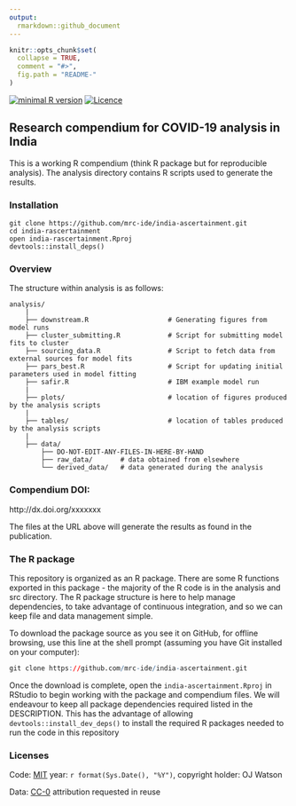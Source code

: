 ```yaml
---
output:
  rmarkdown::github_document
---
```


<!-- README.md is generated from README.Rmd. Please edit that file -->

```r
knitr::opts_chunk$set(
  collapse = TRUE,
  comment = "#>",
  fig.path = "README-"
)
```
[![minimal R version](https://img.shields.io/badge/R%3E%3D-`r as.character(getRversion())`-brightgreen.svg)](https://cran.r-project.org/)
[![Licence](https://img.shields.io/github/license/mashape/apistatus.svg)](http://choosealicense.com/licenses/mit/) 

## Research compendium for COVID-19 analysis in India

This is a working R compendium (think R package but for reproducible analysis). The analysis directory contains R scripts used to generate the results. 

### Installation

```
git clone https://github.com/mrc-ide/india-ascertainment.git
cd india-rascertainment
open india-rascertainment.Rproj
devtools::install_deps()
```

### Overview

The structure within analysis is as follows:

```
analysis/
    |
    ├── downstream.R                    # Generating figures from model runs
    ├── cluster_submitting.R            # Script for submitting model fits to cluster
    ├── sourcing_data.R                 # Script to fetch data from external sources for model fits
    ├── pars_best.R                     # Script for updating initial parameters used in model fitting
    ├── safir.R                         # IBM example model run
    |
    ├── plots/                          # location of figures produced by the analysis scripts
    |
    ├── tables/                         # location of tables produced by the analysis scripts
    |
    ├── data/
        ├── DO-NOT-EDIT-ANY-FILES-IN-HERE-BY-HAND
        ├── raw_data/       # data obtained from elsewhere
        └── derived_data/   # data generated during the analysis
```

### Compendium DOI: 
 
http://dx.doi.org/xxxxxxx

The files at the URL above will generate the results as found in the publication.

### The R package 

This repository is organized as an R package. There are some R functions exported in this package - the majority of the R code is in the analysis and src directory. The R package structure is here to help manage dependencies, to take advantage of continuous integration, and so we can keep file and data management simple.

To download the package source as you see it on GitHub, for offline browsing, use this line at the shell prompt (assuming you have Git installed on your computer):

```r
git clone https://github.com/mrc-ide/india-ascertainment.git
```

Once the download is complete, open the `india-ascertainment.Rproj` in RStudio to begin working with the package and compendium files. We will endeavour to keep all package dependencies required listed in the DESCRIPTION. This has the advantage of allowing `devtools::install_dev_deps()` to install the required R packages needed to run the code in this repository

### Licenses

Code: [MIT](http://opensource.org/licenses/MIT) year: `r format(Sys.Date(), "%Y")`, copyright holder: OJ Watson

Data: [CC-0](http://creativecommons.org/publicdomain/zero/1.0/) attribution requested in reuse
